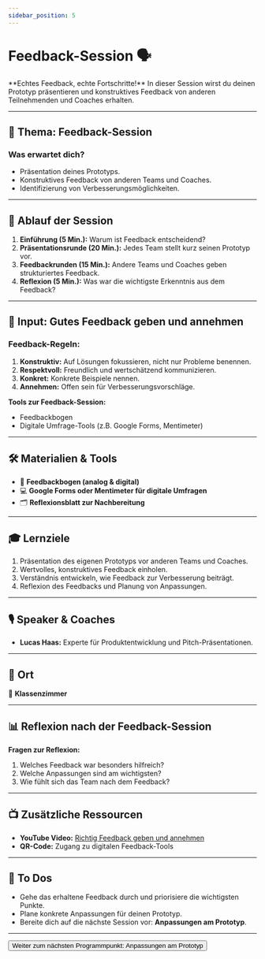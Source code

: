 ```yaml
---
sidebar_position: 5
---
```


# Feedback-Session 🗣️

<Admonition type="info" icon="💬">
  **Echtes Feedback, echte Fortschritte!** In dieser Session wirst du deinen
  Prototyp präsentieren und konstruktives Feedback von anderen Teilnehmenden und
  Coaches erhalten.
</Admonition>

---

## 🎯 **Thema:** Feedback-Session

### **Was erwartet dich?**

- Präsentation deines Prototyps.
- Konstruktives Feedback von anderen Teams und Coaches.
- Identifizierung von Verbesserungsmöglichkeiten.

---

## 📝 **Ablauf der Session**

1. **Einführung (5 Min.):** Warum ist Feedback entscheidend?
2. **Präsentationsrunde (20 Min.):** Jedes Team stellt kurz seinen Prototyp vor.
3. **Feedbackrunden (15 Min.):** Andere Teams und Coaches geben strukturiertes Feedback.
4. **Reflexion (5 Min.):** Was war die wichtigste Erkenntnis aus dem Feedback?

---

## 🧠 **Input: Gutes Feedback geben und annehmen**

### **Feedback-Regeln:**

1. **Konstruktiv:** Auf Lösungen fokussieren, nicht nur Probleme benennen.
2. **Respektvoll:** Freundlich und wertschätzend kommunizieren.
3. **Konkret:** Konkrete Beispiele nennen.
4. **Annehmen:** Offen sein für Verbesserungsvorschläge.

**Tools zur Feedback-Session:**

- Feedbackbogen
- Digitale Umfrage-Tools (z.B. Google Forms, Mentimeter)

---

## 🛠️ **Materialien & Tools**

- 📝 **Feedbackbogen (analog & digital)**
- 💻 **Google Forms oder Mentimeter für digitale Umfragen**
- 🗂️ **Reflexionsblatt zur Nachbereitung**

---

## 🎓 **Lernziele**

1. Präsentation des eigenen Prototyps vor anderen Teams und Coaches.
2. Wertvolles, konstruktives Feedback einholen.
3. Verständnis entwickeln, wie Feedback zur Verbesserung beiträgt.
4. Reflexion des Feedbacks und Planung von Anpassungen.

---

## 🎙️ **Speaker & Coaches**

- **Lucas Haas:** Experte für Produktentwicklung und Pitch-Präsentationen.

---

## 📍 **Ort**

📍 **Klassenzimmer**

---

## 📊 **Reflexion nach der Feedback-Session**

**Fragen zur Reflexion:**

1. Welches Feedback war besonders hilfreich?
2. Welche Anpassungen sind am wichtigsten?
3. Wie fühlt sich das Team nach dem Feedback?

---

## 📺 **Zusätzliche Ressourcen**

- **YouTube Video:** [Richtig Feedback geben und annehmen](https://www.youtube.com/watch?v=example)
- **QR-Code:** Zugang zu digitalen Feedback-Tools

---

## 🚀 **To Dos**

- Gehe das erhaltene Feedback durch und priorisiere die wichtigsten Punkte.
- Plane konkrete Anpassungen für deinen Prototyp.
- Bereite dich auf die nächste Session vor: **Anpassungen am Prototyp**.

---

<Button destination="/roadmap/docs/startup-basics/yfn-school/day2/prototype-adjustments">
  Weiter zum nächsten Programmpunkt: Anpassungen am Prototyp
</Button>
